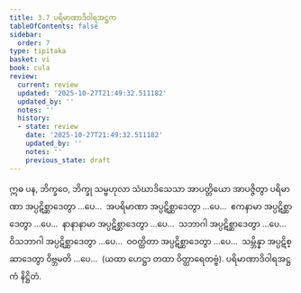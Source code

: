 ```yaml
---
title: 3.7 ပရိမာဏာဒိဝါရအဋ္ဌက
tableOfContents: false
sidebar:
  order: 7
type: tipitaka
basket: vi
book: cula
review:
  current: review
  updated: '2025-10-27T21:49:32.511182'
  updated_by: ''
  notes: ''
  history:
  - state: review
    date: '2025-10-27T21:49:32.511182'
    updated_by: ''
    notes: ''
    previous_state: draft
---
```



<ReviewStatus review={frontmatter.review} showDetails={true} />

<HypothesisAnnotation frontmatter={frontmatter} />

<DynamicBreadcrumb />

<Division number="180" book="cula" e="ch" v="4" p="172">

<Paragraph number="743" book="cula">
ဣဓ ပန, ဘိက္ခဝေ, ဘိက္ခု သမ္ဗဟုလာ သံဃာဒိသေသာ အာပတ္တိယော အာပဇ္ဇိတွာ ပရိမာဏာ အပ္ပဋိစ္ဆာဒေတွာ …ပေ…  အပရိမာဏာ အပ္ပဋိစ္ဆာဒေတွာ …ပေ…  ဧကနာမာ အပ္ပဋိစ္ဆာဒေတွာ …ပေ…  နာနာနာမာ အပ္ပဋိစ္ဆာဒေတွာ …ပေ…  သဘာဂါ အပ္ပဋိစ္ဆာဒေတွာ …ပေ…  ဝိသဘာဂါ အပ္ပဋိစ္ဆာဒေတွာ …ပေ…  ဝဝတ္ထိတာ အပ္ပဋိစ္ဆာဒေတွာ …ပေ…  သမ္ဘိန္နာ အပ္ပဋိစ္ဆာဒေတွာ ဝိဗ္ဘမတိ …ပေ…  (ယထာ ဟေဋ္ဌာ တထာ ဝိတ္ထာရေတဗ္ဗံ).

</Paragraph>
</Division>

<Paragraph number="744" type="center" book="cula">
ပရိမာဏာဒိဝါရအဋ္ဌကံ နိဋ္ဌိတံ.
</Paragraph>